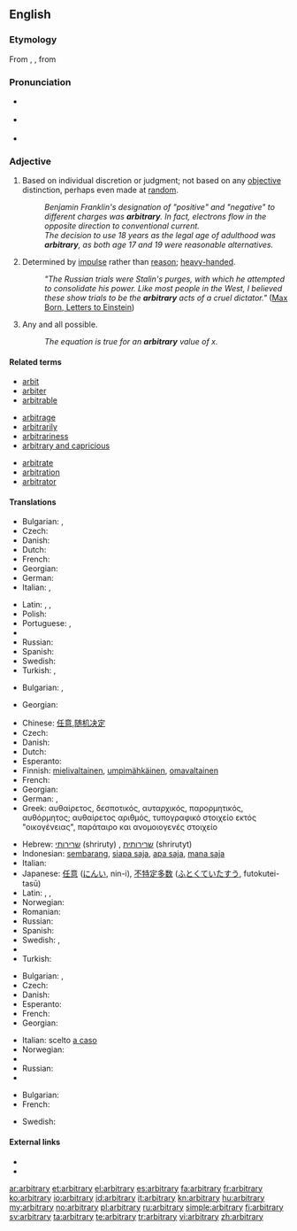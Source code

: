 {{was wotd|2006|December|4}}
==English==

===Etymology===
From {{etyl|enm|en}} {{term|arbitrarie}}, {{etyl|la}} {{term|arbitrarius||lang=la|arbitrary, uncertain}}, from {{term|arbiter||lang=la|witness, on-looker, listener, judge, overseer}}

===Pronunciation===
* {{a|RP}} {{IPA|/ˈɑːbɪtrəri/}}
* {{a|US}} {{IPA|/ˈɑːrbɪtrɛri/}}
* {{audio|en-us-arbitrary.ogg|Audio (US)}}

===Adjective===
{{wikipedia|arbitrariness}}
{{en-adj}}

# {{context|usually|of a decision}} Based on individual discretion or judgment; not based on any [[objective]] distinction, perhaps even made at [[random]].
#: ''Benjamin Franklin's designation of "positive" and "negative" to different charges was '''arbitrary'''.  In fact, electrons flow in the opposite direction to conventional current.''
#: ''The decision to use 18 years as the legal age of adulthood was '''arbitrary''', as both age 17 and 19 were reasonable alternatives.''
# Determined by [[impulse]] rather than [[reason]]; [[heavy-handed]].
#: ''"The Russian trials were Stalin's purges, with which he attempted to consolidate his power. Like most people in the West, I believed these show trials to be the '''arbitrary''' acts of a cruel dictator."'' ([http://en.wikiquote.org/wiki/Einstein Max Born, Letters to Einstein])
# {{mathematics}} Any and all possible.
#: ''The equation is true for an '''arbitrary''' value of x.''

====Related terms====
{{rel-top3}}
* [[arbit]]
* [[arbiter]]
* [[arbitrable]]
{{rel-mid3}}
* [[arbitrage]]
* [[arbitrarily]]
* [[arbitrariness]]
* [[arbitrary and capricious]]
{{rel-mid3}}
* [[arbitrate]]
* [[arbitration]]
* [[arbitrator]]
{{rel-bottom}}

====Translations====
{{trans-top|based on individual discretion or judgment}}
* Bulgarian: {{t+|bg|произволен}},  {{t|bg|своеволен}}
* Czech: {{t-|cs|libovolný|m}}
* Danish: {{t+|da|arbitrær}}
* Dutch: {{t-|nl|willekeurig}}
* French: {{t+|fr|arbitraire}}
* Georgian: {{t|ka|დაუსაბუთებელი|tr=dausabut'ebeli|sc=Geor}}
* German: {{t+|de|willkürlich}}
* Italian: {{t+|it|arbitrario|m}}, {{t-|it|arbitraria|f}}
{{trans-mid}}
* Latin: {{t|la|arbitrarius|m}}, {{t-|la|arbitraria|f}}, {{t|la|arbitrarium|n}}
* Polish: {{t|pl|arbitrarny|m}}
* Portuguese: {{t+|pt|arbitrário|m}},  {{t|pt|arbitrária|f}}
* {{trreq|Romanian}}
* Russian: {{t+|ru|произвольный|tr=proizvól'nyj}}
* Spanish: {{t-|es|arbitrario}}
* Swedish: {{t+|sv|godtycklig}}
* Turkish: {{t|tr|keyfî}}, {{t|tr|isteğe bağlı}}
{{trans-bottom}}

{{trans-top|unrestrained by law; tyrannical}}
* Bulgarian: {{t+|bg|деспотичен}},  {{t|bg|тираничен}}
{{trans-mid}}
* Georgian: {{t|ka|დესპოტური|tr=despoturi|sc=Geor}}
{{trans-bottom}}

{{trans-top|determined by impulse}}
* Chinese: [[任意]],[[随机决定]]
* Czech: {{t|cs|náladový|m}}
* Danish: {{t-|da|vilkårlig}}
* Dutch: {{t-|nl|willekeurig}}
* Esperanto: {{t-|eo|hazarda|xs=Esperanto}}
* Finnish: [[mielivaltainen]], [[umpimähkäinen]], [[omavaltainen]]
* French: {{t+|fr|arbitraire}}
* Georgian: {{t|ka|თვითნებური|tr=t'vit'neburi|sc=Geor}}
* German: {{t+|de|willkürlich}}, {{t+|de|arbiträr}}
* Greek: {{qualifier|adjective}} αυθαίρετος, δεσποτικός, αυταρχικός, παρορμητικός, αυθόρμητος; {{qualifier|noun}} αυθαίρετος αριθμός, τυπογραφικό στοιχείο εκτός "οικογένειας", παράταιρο και ανομοιογενές στοιχείο
{{trans-mid}}
* Hebrew: [[שרירותי]] (shriruty) {{m}}, [[שרירותית]] (shrirutyt) {{f}}
* Indonesian: [[sembarang]], [[siapa saja]], [[apa saja]], [[mana saja]]
* Italian: {{t+|it|arbitrario}}
* Japanese: [[任意]] ([[にんい]], nin-i), [[不特定多数]] ([[ふとくていたすう]], futokutei-tasū)
* Latin: {{t|la|arbitrarius|m}}, {{t-|la|arbitraria|f}}, {{t|la|arbitrarium|n}}
* Norwegian: {{t-|no|vilkårlig}}
* Romanian: {{t-|ro|arbitrar}}
* Russian: {{t+|ru|произвольный|tr=proizvól'nyj}}
* Spanish: {{t-|es|arbitrario}}
* Swedish: {{t+|sv|godtycklig}}, {{t-|sv|arbiträr}}
* {{trreq|th}}
* Turkish: {{t|tr|keyfî}}
{{trans-bottom}}

{{trans-top|chosen at random}}
* Bulgarian: {{t+|bg|произволен}},  {{t|bg|случаен}}
* Czech: {{t-|cs|libovolný|m}}
* Danish: {{t+|da|arbitrær}}
* Esperanto: {{t-|eo|arbitra|xs=Esperanto}}
* French: {{t+|fr|arbitraire}}
* Georgian: {{t|ka|ჭირვეული|tr=čirveuli|sc=Geor}}
{{trans-mid}}
* Italian: scelto [[a caso]]
* Norwegian: {{t+|no|tilfeldig}}
* {{trreq|Romanian}}
* Russian: {{t+|ru|произвольный|tr=proizvól'nyj}}
* {{trreq|th}}
{{trans-bottom}}

{{trans-top|(mathematics)}}
* Bulgarian: {{t+|bg|произволен}}
* French: {{t+|fr|quelconque}}
{{trans-mid}}
* Swedish: {{t+|sv|godtycklig}}
{{trans-bottom}}

====External links====
* {{R:Webster 1913}}
* {{R:Century 1911}}

[[ar:arbitrary]]
[[et:arbitrary]]
[[el:arbitrary]]
[[es:arbitrary]]
[[fa:arbitrary]]
[[fr:arbitrary]]
[[ko:arbitrary]]
[[io:arbitrary]]
[[id:arbitrary]]
[[it:arbitrary]]
[[kn:arbitrary]]
[[hu:arbitrary]]
[[my:arbitrary]]
[[no:arbitrary]]
[[pl:arbitrary]]
[[ru:arbitrary]]
[[simple:arbitrary]]
[[fi:arbitrary]]
[[sv:arbitrary]]
[[ta:arbitrary]]
[[te:arbitrary]]
[[tr:arbitrary]]
[[vi:arbitrary]]
[[zh:arbitrary]]